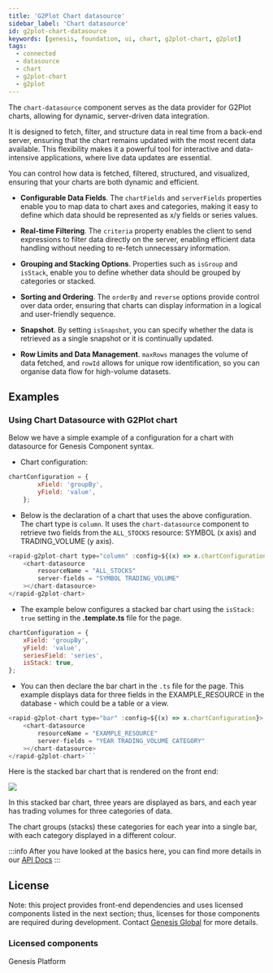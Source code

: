 ```yaml
---
title: 'G2Plot Chart datasource'
sidebar_label: 'Chart datasource'
id: g2plot-chart-datasource
keywords: [genesis, foundation, ui, chart, g2plot-chart, g2plot]
tags:
  - connected
  - datasource
  - chart
  - g2plot-chart
  - g2plot
---
```



The `chart-datasource` component serves as the data provider for G2Plot charts, allowing for dynamic, server-driven data integration. 

It is designed to fetch, filter, and structure data in real time from a back-end server, ensuring that the chart remains updated with the most recent data available. 
This flexibility makes it a powerful tool for interactive and data-intensive applications, where live data updates are essential.

You can control how data is fetched, filtered, structured, and visualized, ensuring that your charts are both dynamic and efficient.

- **Configurable Data Fields**. The `chartFields` and `serverFields` properties enable you to map data to chart axes and categories, making it easy to define which data should be represented as x/y fields or series values.
  
- **Real-time Filtering**. The `criteria` property enables the client to send expressions to filter data directly on the server, enabling efficient data handling without needing to re-fetch unnecessary information.
  
- **Grouping and Stacking Options**. Properties such as `isGroup` and `isStack`, enable you to define whether data should be grouped by categories or stacked.
  
- **Sorting and Ordering**. The `orderBy` and `reverse` options provide control over data order, ensuring that charts can display information in a logical and user-friendly sequence.
  
- **Snapshot**. By setting `isSnapshot`, you can specify whether the data is retrieved as a single snapshot or it is continually updated.
  
- **Row Limits and Data Management**.  `maxRows` manages the volume of data fetched, and `rowId` allows for unique row identification, so you can organise data flow for high-volume datasets.

## Examples 

### Using Chart Datasource with G2Plot chart

Below we have a simple example of a configuration for a chart with datasource for Genesis Component syntax. 

- Chart configuration:
```javascript title="chart configuration"
chartConfiguration = {
        xField: 'groupBy',
        yField: 'value',
    };
```
- Below is the declaration of a chart that uses the above configuration. The chart type is `column`. It uses the `chart-datasource` component to retrieve two fields from the `ALL_STOCKS` resource: SYMBOL (x axis) and TRADING_VOLUME (y axis).

```javascript title="chart declaration"
<rapid-g2plot-chart type="column" :config=${(x) => x.chartConfiguration}>
    <chart-datasource
        resourceName = "ALL_STOCKS"
        server-fields = "SYMBOL TRADING_VOLUME"
    ></chart-datasource>
</rapid-g2plot-chart>
```
- The example below configures a stacked bar chart using the `isStack: true` setting in the **.template.ts** file for the page. 

```javascript title="chart configuration in .template.ts page"
chartConfiguration = {
    xField: 'groupBy',
    yField: 'value',
    seriesField: 'series',
    isStack: true,
};
```
- You can then declare the bar chart in the `.ts` file for the page. This example displays data for three fields in the EXAMPLE_RESOURCE in the database - which could be a table or a view.

```javascript title="chart declaration in .ts page"
<rapid-g2plot-chart type="bar" :config=${(x) => x.chartConfiguration}>
    <chart-datasource
        resourceName = "EXAMPLE_RESOURCE"
        server-fields = "YEAR TRADING_VOLUME CATEGORY"
    ></chart-datasource>
</rapid-g2plot-chart>```
```

Here is the stacked bar chart that is rendered on the front end:

![](/img/stacked-bar-chart.png)

In this stacked bar chart, three years are displayed as bars, and each year has trading volumes for three categories of data. 

The chart groups (stacks) these categories for each year into a single bar, with each category displayed in a different colour. 


:::info
After you have looked at the basics here, you can find more details in our [API Docs](./docs/api/index.md)
:::

## License

Note: this project provides front-end dependencies and uses licensed components listed in the next section; thus, licenses for those components are required during development. Contact [Genesis Global](https://genesis.global/contact-us/) for more details.

### Licensed components

Genesis Platform